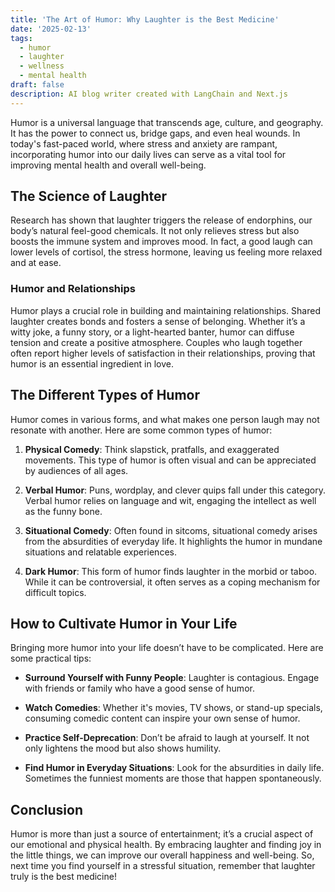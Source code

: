 ```yaml
---
title: 'The Art of Humor: Why Laughter is the Best Medicine'
date: '2025-02-13'
tags:
  - humor
  - laughter
  - wellness
  - mental health
draft: false
description: AI blog writer created with LangChain and Next.js
---
```


Humor is a universal language that transcends age, culture, and geography. It has the power to connect us, bridge gaps, and even heal wounds. In today's fast-paced world, where stress and anxiety are rampant, incorporating humor into our daily lives can serve as a vital tool for improving mental health and overall well-being.

## The Science of Laughter

Research has shown that laughter triggers the release of endorphins, our body’s natural feel-good chemicals. It not only relieves stress but also boosts the immune system and improves mood. In fact, a good laugh can lower levels of cortisol, the stress hormone, leaving us feeling more relaxed and at ease.

### Humor and Relationships

Humor plays a crucial role in building and maintaining relationships. Shared laughter creates bonds and fosters a sense of belonging. Whether it’s a witty joke, a funny story, or a light-hearted banter, humor can diffuse tension and create a positive atmosphere. Couples who laugh together often report higher levels of satisfaction in their relationships, proving that humor is an essential ingredient in love.

## The Different Types of Humor

Humor comes in various forms, and what makes one person laugh may not resonate with another. Here are some common types of humor:

1. **Physical Comedy**: Think slapstick, pratfalls, and exaggerated movements. This type of humor is often visual and can be appreciated by audiences of all ages.

2. **Verbal Humor**: Puns, wordplay, and clever quips fall under this category. Verbal humor relies on language and wit, engaging the intellect as well as the funny bone.

3. **Situational Comedy**: Often found in sitcoms, situational comedy arises from the absurdities of everyday life. It highlights the humor in mundane situations and relatable experiences.

4. **Dark Humor**: This form of humor finds laughter in the morbid or taboo. While it can be controversial, it often serves as a coping mechanism for difficult topics.

## How to Cultivate Humor in Your Life

Bringing more humor into your life doesn’t have to be complicated. Here are some practical tips:

- **Surround Yourself with Funny People**: Laughter is contagious. Engage with friends or family who have a good sense of humor.

- **Watch Comedies**: Whether it's movies, TV shows, or stand-up specials, consuming comedic content can inspire your own sense of humor.

- **Practice Self-Deprecation**: Don’t be afraid to laugh at yourself. It not only lightens the mood but also shows humility.

- **Find Humor in Everyday Situations**: Look for the absurdities in daily life. Sometimes the funniest moments are those that happen spontaneously.

## Conclusion

Humor is more than just a source of entertainment; it’s a crucial aspect of our emotional and physical health. By embracing laughter and finding joy in the little things, we can improve our overall happiness and well-being. So, next time you find yourself in a stressful situation, remember that laughter truly is the best medicine!
